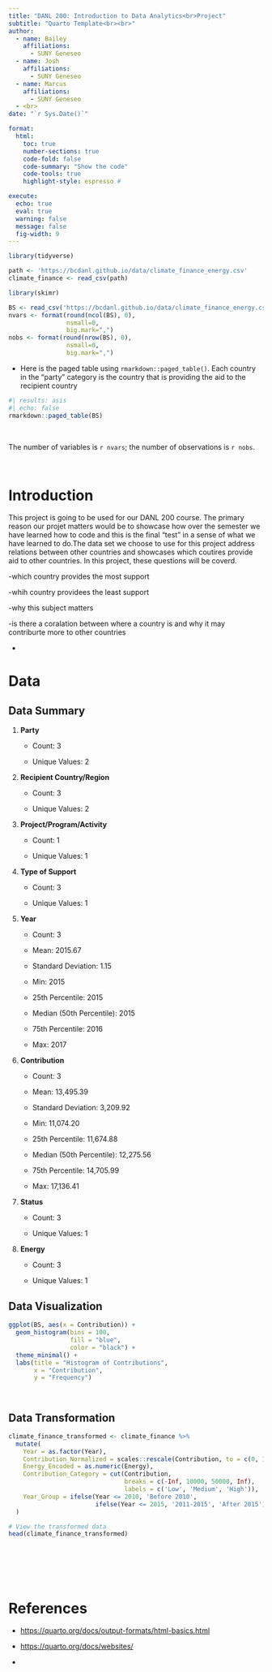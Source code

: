 ```yaml
---
title: "DANL 200: Introduction to Data Analytics<br>Project"
subtitle: "Quarto Template<br><br>" 
author: 
  - name: Bailey
    affiliations:
      - SUNY Geneseo
  - name: Josh
    affiliations:
      - SUNY Geneseo
  - name: Marcus
    affiliations:
      - SUNY Geneseo
  - <br>
date: "`r Sys.Date()`"

format: 
  html:
    toc: true
    number-sections: true
    code-fold: false      
    code-summary: "Show the code"
    code-tools: true
    highlight-style: espresso # 

execute: 
  echo: true
  eval: true
  warning: false
  message: false
  fig-width: 9
---
```


```r
library(tidyverse)

path <- 'https://bcdanl.github.io/data/climate_finance_energy.csv'
climate_finance <- read_csv(path)

library(skimr)

```

```r
BS <- read_csv('https://bcdanl.github.io/data/climate_finance_energy.csv')
nvars <- format(round(ncol(BS), 0), 
                nsmall=0, 
                big.mark=",") 
nobs <- format(round(nrow(BS), 0), 
                nsmall=0, 
                big.mark=",")
```

-   Here is the paged table using `rmarkdown::paged_table()`. Each country in the "party" category is the country that is providing the aid to the recipient country

```r
#| results: asis
#| echo: false
rmarkdown::paged_table(BS) 
```

<br>

The number of variables is `r nvars`; the number of observations is `r nobs`.

<br>

# Introduction

This project is going to be used for our DANL 200 course. The primary reason our projet matters would be to showcase how over the semester we have learned how to code and this is the final "test" in a sense of what we have learned to do.The data set we choose to use for this project address relations between other countries and showcases which coutires provide aid to other countries. In this project, these questions will be coverd.

-which country provides the most support

-whih country providees the least support

-why this subject matters

-is there a coralation between where a country is and why it may contriburte more to other countries

-


# Data

## Data Summary

1.  **Party**

    -   Count: 3

    -   Unique Values: 2

2.  **Recipient Country/Region**

    -   Count: 3

    -   Unique Values: 2

3.  **Project/Program/Activity**

    -   Count: 1

    -   Unique Values: 1

4.  **Type of Support**

    -   Count: 3

    -   Unique Values: 1

5.  **Year**

    -   Count: 3

    -   Mean: 2015.67

    -   Standard Deviation: 1.15

    -   Min: 2015

    -   25th Percentile: 2015

    -   Median (50th Percentile): 2015

    -   75th Percentile: 2016

    -   Max: 2017

6.  **Contribution**

    -   Count: 3

    -   Mean: 13,495.39

    -   Standard Deviation: 3,209.92

    -   Min: 11,074.20

    -   25th Percentile: 11,674.88

    -   Median (50th Percentile): 12,275.56

    -   75th Percentile: 14,705.99

    -   Max: 17,136.41

7.  **Status**

    -   Count: 3

    -   Unique Values: 1

8.  **Energy**

    -   Count: 3

    -   Unique Values: 1

## Data Visualization

```r
ggplot(BS, aes(x = Contribution)) +
  geom_histogram(bins = 100,
                 fill = "blue", 
                 color = "black") +
  theme_minimal() +
  labs(title = "Histogram of Contributions",
       x = "Contribution",
       y = "Frequency")

 
```

## Data Transformation

```r
climate_finance_transformed <- climate_finance %>%
  mutate(
    Year = as.factor(Year),
    Contribution_Normalized = scales::rescale(Contribution, to = c(0, 1)),
    Energy_Encoded = as.numeric(Energy),
    Contribution_Category = cut(Contribution, 
                                breaks = c(-Inf, 10000, 50000, Inf), 
                                labels = c('Low', 'Medium', 'High')),
    Year_Group = ifelse(Year <= 2010, 'Before 2010', 
                        ifelse(Year <= 2015, '2011-2015', 'After 2015'))
  )

# View the transformed data
head(climate_finance_transformed)


```
 
<br><br><br><br>

# References

-   <https://quarto.org/docs/output-formats/html-basics.html>

-   <https://quarto.org/docs/websites/>

-   
